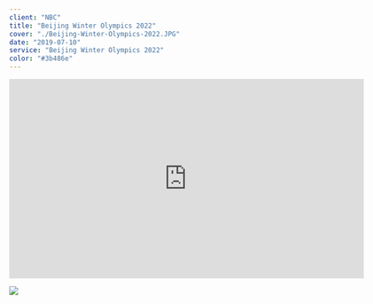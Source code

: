 ---
client: "NBC"
title: "Beijing Winter Olympics 2022"
cover: "./Beijing-Winter-Olympics-2022.JPG"
date: "2019-07-10"
service: "Beijing Winter Olympics 2022"
color: "#3b486e"
---

<iframe title="vimeo-player" src="https://player.vimeo.com/video/674627938?h=37e6611db8" width="640" height="360" frameborder="0" allowfullscreen></iframe>

![](./Beijing-Winter-Olympics-2022.JPG)
